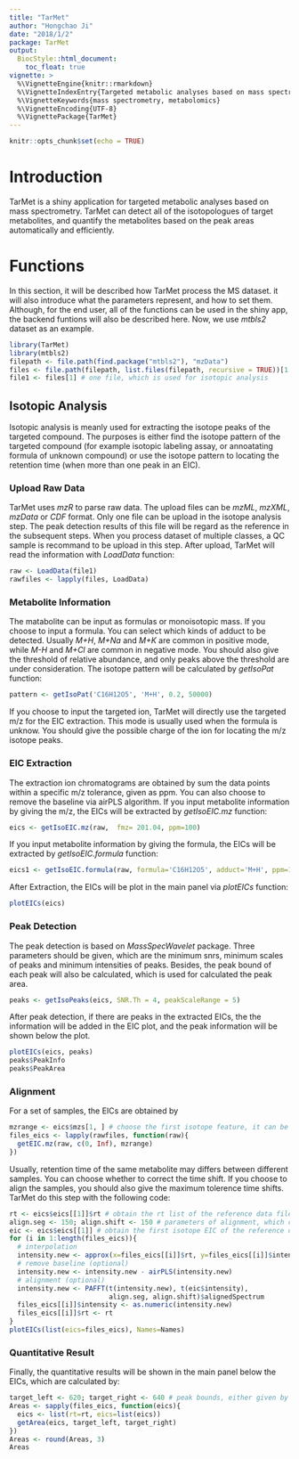```yaml
---
title: "TarMet"
author: "Hongchao Ji"
date: "2018/1/2"
package: TarMet
output:
  BiocStyle::html_document:
    toc_float: true
vignette: >
  %\VignetteEngine{knitr::rmarkdown}
  %\VignetteIndexEntry{Targeted metabolic analyses based on mass spectrometry}
  %\VignetteKeywords{mass spectrometry, metabolomics}
  %\VignetteEncoding{UTF-8}
  %\VignettePackage{TarMet}
---
```


```r
knitr::opts_chunk$set(echo = TRUE)
```

# Introduction
TarMet is a shiny application for targeted metabolic analyses based on mass spectrometry. TarMet can detect all of the isotopologues of target metabolites, and quantify the metabolites based on the peak areas automatically and efficiently.

# Functions
In this section, it will be described how TarMet process the MS dataset. it will also introduce what the parameters represent, and how to set them. Although, for the end user, all of the functions can be used in the shiny app, the backend funtions will also be described here. Now, we use *mtbls2* dataset as an example.
```r
library(TarMet)
library(mtbls2)
filepath <- file.path(find.package("mtbls2"), "mzData")
files <- file.path(filepath, list.files(filepath, recursive = TRUE))[1:3] # A set of files
file1 <- files[1] # one file, which is used for isotopic analysis
```

## Isotopic Analysis
Isotopic analysis is meanly used for extracting the isotope peaks of the targeted compound. The purposes is either find the isotope pattern of the targeted compound (for example isotopic labeling assay, or annoatating formula of unknown compound) or use the isotope pattern to locating the retention time (when more than one peak in an EIC).

### Upload Raw Data
TarMet uses *mzR* to parse raw data. The upload files can be *mzML*, *mzXML*, *mzData* or *CDF* format. Only one file can be upload in the isotope analysis step. The peak detection results of this file will be regard as the reference in the subsequent steps. When you process dataset of multiple classes, a QC sample is recommand to be upload in this step. After upload, TarMet will read the information with *LoadData* function:
```r
raw <- LoadData(file1)
rawfiles <- lapply(files, LoadData)
```

### Metabolite Information
The matabolite can be input as formulas or monoisotopic mass. 
If you choose to input a formula. You can select which kinds of adduct to be detected. Usually *M+H*, *M+Na* and *M+K* are common in positive mode, while *M-H* and *M+Cl* are common in negative mode. You should also give the threshold of relative abundance, and only peaks above the threshold are under consideration. The isotope pattern will be calculated by *getIsoPat* function:
```r
pattern <- getIsoPat('C16H12O5', 'M+H', 0.2, 50000)
```
If you choose to input the targeted ion, TarMet will directly use the targeted m/z for the EIC extraction. This mode is usually used when the formula is unknow. You should give the possible charge of the ion for locating the m/z isotope peaks.

### EIC Extraction
The extraction ion chromatograms are obtained by sum the data points within a specific m/z tolerance, given as ppm. You can also choose to remove the baseline via airPLS algorithm. 
If you input metabolite information by giving the m/z, the EICs will be extracted by *getIsoEIC.mz* function:
```r
eics <- getIsoEIC.mz(raw,  fmz= 201.04, ppm=100)
```
If you input metabolite information by giving the formula, the EICs will be extracted by *getIsoEIC.formula* function:
```r
eics1 <- getIsoEIC.formula(raw, formula='C16H12O5', adduct='M+H', ppm=100)
```
After Extraction, the EICs will be plot in the main panel via *plotEICs* function:
```r
plotEICs(eics)
```

### Peak Detection
The peak detection is based on *MassSpecWavelet* package. Three parameters should be given, which are the minimum snrs, minimum scales of peaks and minimum intensities of peaks. Besides, the peak bound of each peak will also be calculated, which is used for calculated the peak area.
```r
peaks <- getIsoPeaks(eics, SNR.Th = 4, peakScaleRange = 5)
```
After peak detection, if there are peaks in the extracted EICs, the the information will be added in the EIC plot, and the peak information will be shown below the plot.
```r
plotEICs(eics, peaks)
peaks$PeakInfo
peaks$PeakArea
```

### Alignment
For a set of samples, the EICs are obtained by 
```r
mzrange <- eics$mzs[1, ] # choose the first isotope feature, it can be adjusted in the app. 
files_eics <- lapply(rawfiles, function(raw){
  getEIC.mz(raw, c(0, Inf), mzrange)
})
```
Usually, retention time of the same metabolite may differs between different samples. You can choose whether to correct the time shift. If you choose to align the samples, you should also give the maximum tolerence time shifts. TarMet do this step with the following code:
```r
rt <- eics$eics[[1]]$rt # obtain the rt list of the reference data file, which is used for interpolation.
align.seg <- 150; align.shift <- 150 # parameters of alignment, which can be adjusted in the app.
eic <- eics$eics[[1]] # obtain the first isotope EIC of the reference data file, which is used for interpolation.
for (i in 1:length(files_eics)){
  # interpolation
  intensity.new <- approx(x=files_eics[[i]]$rt, y=files_eics[[i]]$intensity, xout=rt, rule = 2)$y
  # remove baseline (optional)
  intensity.new <- intensity.new - airPLS(intensity.new) 
  # alignment (optional)
  intensity.new <- PAFFT(t(intensity.new), t(eic$intensity), 
                         align.seg, align.shift)$alignedSpectrum
  files_eics[[i]]$intensity <- as.numeric(intensity.new)
  files_eics[[i]]$rt <- rt
}
plotEICs(list(eics=files_eics), Names=Names)
```

### Quantitative Result
Finally, the quantitative results will be shown in the main panel below the EICs, which are calculated by:
```r
target_left <- 620; target_right <- 640 # peak bounds, either given by user or set based on the peak detection result automatically.
Areas <- sapply(files_eics, function(eics){
  eics <- list(rt=rt, eics=list(eics))
  getArea(eics, target_left, target_right)
})
Areas <- round(Areas, 3)
Areas
```
